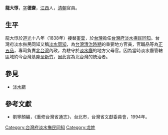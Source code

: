 '''龍大惇'''，[[表字|字]]'''德齋'''，[[江西|江西]]人，[[清朝|清朝]]官員。

== 生平 ==
龍大惇於[[道光|道光]]十八年（1838年）接替[[婁雲|婁雲]]，於[[台灣|台灣]]擔任[[台灣府淡水撫民同知|台灣府淡水撫民同知]]。台灣府淡水撫民同知又稱[[淡水同知|淡水同知]]，為[[台灣清治時期|台灣清治時期]]的重要地方官員，官職品等為[[正五品|正五品]]，專司負責[[北台灣|北台灣]]內政，為駐守於[[淡水廳|淡水廳]]的地方父母官。因為當時淡水廳管轄區域約今台灣[[基隆市|基隆]]至[[新竹市|新竹]]，因此實為北台灣的統治者。

==參見==
*[[淡水廳|淡水廳]]

==參考文獻==
*劉寧顏編，《重修台灣省通志》，台北市，台灣省文獻委員會，1994年。

{{start box}}
{{s-off}}
{{s-before|[[婁雲|婁雲]]}}
{{s-title|[[台灣府淡水撫民同知|台灣府淡水撫民同知]]|1838年上任}}
{{s-after|[[魏瀛|魏瀛]]}}
{{end box}}

[[Category:台灣府淡水撫民同知|Category:台灣府淡水撫民同知]]
[[Category:龙姓|Category:龙姓]]
